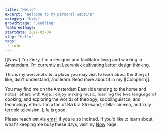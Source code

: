 ```yaml
---
title: "Hello"
excerpt: "Welcome to my personal website"
category: "Note"
growthStage: "Seedling"
featuredImage: 
startdate: 2017-03-04
slug: "hello"
tags:
 - info
---
```

[[Now]]
I'm Zinzy. I'm a designer and facilitator living and working in Amsterdam. I'm currently at Leeruniek cultivating better design thinking.

This is my personal site, a place you may visit to learn about the things I like, don't understand, and learn. Read more about it in my [[Colophon]].

You may find me on the Amsterdam East side tending to the home and notes I share with Anja. I enjoy making music, learning the love language of cooking, and exploring the worlds of theology, sociolinguistics, and technology ethics. I'm a fan of Barbra Streisand, stellar cinema, and truly terrible television. Life is good.

Please reach out via <a href="mailto:zinzy@pm.me">email</a> if you’re so inclined. If you'd like to learn about what's keeping me busy these days, visit my [Now](/now) page.